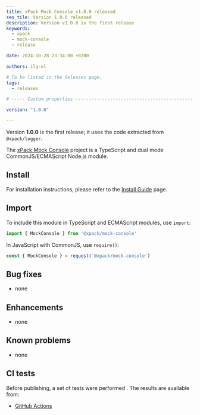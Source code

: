 ```yaml
---
title: xPack Mock Console v1.0.0 released
seo_tile: Version 1.0.0 released
description: Version v1.0.0 is the first release
keywords:
  - xpack
  - mock-console
  - release

date: 2024-10-28 23:34:00 +0200

authors: ilg-ul

# To be listed in the Releases page.
tags:
  - releases

# ----- Custom properties -----------------------------------------------------

version: "1.0.0"

---
```




Version **1.0.0** is the first release; it uses the code
extracted from `@xpack/logger`.

<!-- truncate -->

<PageMetadata title={frontMatter.seo_title} />

The [xPack Mock Console](https://xpack.github.io/mock-console-ts/)
project is a TypeScript and dual mode CommonJS/ECMAScript Node.js module.

<Prerequisites nodeVersion="18.0.0"/>

## Install

For installation instructions, please refer to the
[Install Guide](/docs/install/)
page.

## Import

To include this module in TypeScript and ECMAScript modules, use `import`:

```typescript
import { MockConsole } from '@xpack/mock-console'
```

In JavaScript with CommonJS, use `require()`:

```javascript
const { MockConsole } = request('@xpack/mock-console')
```

## Bug fixes

- none

## Enhancements

- none

## Known problems

- none

## CI tests

Before publishing, a set of tests were performed .
The results are available from:

- [GitHub Actions](https://github.com/xpack/mock-console-ts/actions)


